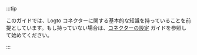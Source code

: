 :::tip

このガイドでは、Logto コネクターに関する基本的な知識を持っていることを前提としています。もし持っていない場合は、[コネクターの設定](/connectors) ガイドを参照して始めてください。

:::
